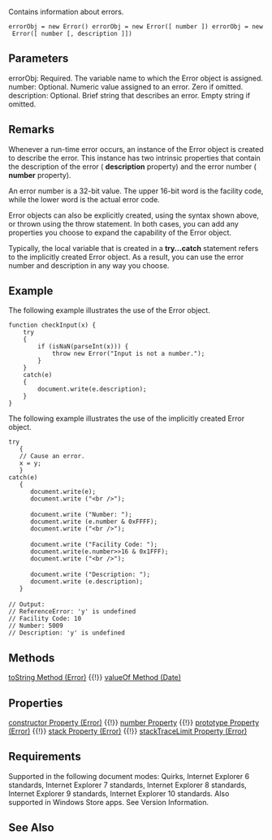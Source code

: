 Contains information about errors.

 errorObj = new Error() errorObj = new Error([ number ]) errorObj = new Error([ number [, description ]])

==Parameters==
; errorObj: Required. The variable name to which the Error object is assigned.
; number: Optional. Numeric value assigned to an error. Zero if omitted.
; description: Optional. Brief string that describes an error. Empty string if omitted.

==Remarks==
Whenever a run-time error occurs, an instance of the Error object is created to describe the error. This instance has two intrinsic properties that contain the description of the error ( '''description''' property) and the error number ( '''number''' property).

An error number is a 32-bit value. The upper 16-bit word is the facility code, while the lower word is the actual error code.

Error objects can also be explicitly created, using the syntax shown above, or thrown using the throw statement. In both cases, you can add any properties you choose to expand the capability of the Error object.

Typically, the local variable that is created in a '''try...catch''' statement refers to the implicitly created Error object. As a result, you can use the error number and description in any way you choose.


==Example==
The following example illustrates the use of the Error object.

 function checkInput(x) {
     try
     {
         if (isNaN(parseInt(x))) {
             throw new Error("Input is not a number.");
         }
     }
     catch(e)
     {
         document.write(e.description);
     }
 }
The following example illustrates the use of the implicitly created Error object.

 try
    {
    // Cause an error.
    x = y;
    }
 catch(e)
    {
       document.write(e);
       document.write ("&lt;br /&gt;");
 
       document.write ("Number: ");
       document.write (e.number &amp; 0xFFFF);
       document.write ("&lt;br /&gt;");
 
       document.write ("Facility Code: ");
       document.write(e.number&gt;&gt;16 &amp; 0x1FFF);
       document.write ("&lt;br /&gt;");
 
       document.write ("Description: ");
       document.write (e.description);
    }
 
 // Output:
 // ReferenceError: 'y' is undefined
 // Facility Code: 10
 // Number: 5009
 // Description: 'y' is undefined

==Methods==
[[javascript/Error/toString|toString Method (Error)]] {{!}} [[javascript/Date/valueOf Method|valueOf Method (Date)]]


==Properties==
[[javascript/Error/constructor|constructor Property (Error)]] {{!}} [[javascript/Error/description Property|number Property]] {{!}} [[javascript/Error/prototype Property|prototype Property (Error)]] {{!}} [[javascript/Error/stack Property|stack Property (Error)]] {{!}} [[javascript/Error/stackTraceLimit Property|stackTraceLimit Property (Error)]]


==Requirements==
Supported in the following document modes: Quirks, Internet Explorer 6 standards, Internet Explorer 7 standards, Internet Explorer 8 standards, Internet Explorer 9 standards, Internet Explorer 10 standards. Also supported in Windows Store apps. See Version Information.


==See Also==

              

              

              

              
